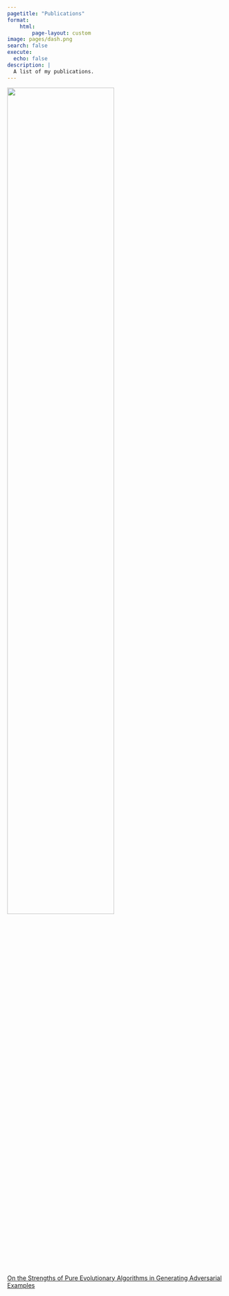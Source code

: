 ```yaml
---
pagetitle: "Publications"
format:
    html:
        page-layout: custom
image: pages/dash.png
search: false
execute:
  echo: false
description: |
  A list of my publications.
---
```


::: {.grid .top-grid}
::: {.g-col-2}
:::
::: {.g-col-1}
![](img/papers.svg){width=70% height=70%}
:::
::: {.g-col-5}
<a target="_" href="https://research.tudelft.nl/en/publications/on-the-strengths-of-pure-evolutionary-algorithms-in-generating-ad">On the Strengths of Pure Evolutionary Algorithms in Generating Adversarial Examples</a>
:::
::: {.g-col-2}
:::
:::
